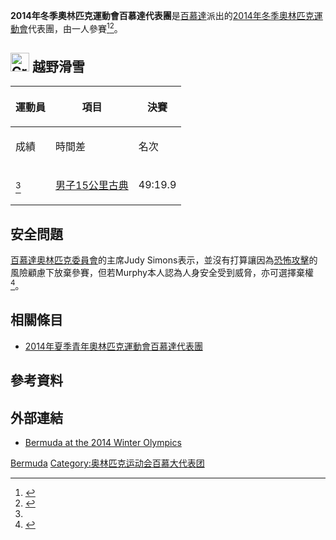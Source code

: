 {{Infobox Country Olympics
|games = 2014年冬季
|NOC = BER
|competitors='''1'''
|sports= 1
|flagbearer={{link-en|Tucker Murphy|Tucker Murphy}}
|gold=   
|silver=   
|bronze=   
|total=   
|rank= 
}}
'''2014年冬季奧林匹克運動會百慕達代表團'''是[[百慕達|百慕達]]派出的[[2014年冬季奧林匹克運動會|2014年冬季奧林匹克運動會]]代表團，由{{link-en|Tucker Murphy|Tucker Murphy}}一人參賽<ref name="a">{{cite news |last=Wright |first=Stephen |date=2014-01-09 |title=Murphy set for Sochi Olympics |url=http://www.royalgazette.com/article/20140109/SPORT/140109811 |newspaper=The Royal Gazette |location= |publisher= |accessdate=2014-01-30 |archive-date=2014-01-13 |archive-url=https://web.archive.org/web/20140113191931/http://www.royalgazette.com/article/20140109/SPORT/140109811 |dead-url=no }}</ref><ref>{{cite news |last=Thompson |first=Collin |date=2014-01-30 |title=Murphy targets improved performance |url=http://www.royalgazette.com/article/20140130/SPORT/140139961 |newspaper=The Royal Gazette |location= |publisher= |accessdate=2014-01-30 |archive-date=2014-02-01 |archive-url=https://web.archive.org/web/20140201211728/http://www.royalgazette.com/article/20140130/SPORT/140139961 |dead-url=no }}</ref>。

== [[Image:Cross_country_skiing_pictogram.svg|30px]] 越野滑雪 ==
{{main|2014年冬季奧林匹克運動會越野滑雪比賽}}

{| class="wikitable" style="font-size:90%" 
|-
!rowspan="2"|運動員
!rowspan="2"|項目
!colspan="3"|決賽
|-style="font-size:95%" 
!成績
!時間差
!名次
|-align=center
|align=left|{{link-en|Tucker Murphy|Tucker Murphy}}<ref name="a"/>
|align=left|[[2014年冬季奧林匹克運動會越野滑雪比賽－男子15公里古典|男子15公里古典]]
|49:19.9
| +10:50.2
|84
|}

== 安全問題 ==
[[百慕達奧林匹克委員會|百慕達奧林匹克委員會]]的主席Judy Simons表示，並沒有打算讓{{link-en|Tucker Murphy|Tucker Murphy}}因為[[恐怖攻擊|恐怖攻擊]]的風險顧慮下放棄參賽，但若Murphy本人認為人身安全受到威脅，亦可選擇棄權<ref>{{cite news |last=Thompson |first=Colin |date=2014-01-21 |title=Bermuda not deterred by terrorist threat |url=http://www.royalgazette.com/article/20140121/SPORT/140129943 |newspaper=The Royal Gazette |location= |publisher= |accessdate=2014-01-23 |archive-date=2014-01-26 |archive-url=https://web.archive.org/web/20140126055609/http://www.royalgazette.com/article/20140121/SPORT/140129943 |dead-url=no }}</ref>。

== 相關條目 ==
* [[2014年夏季青年奧林匹克運動會百慕達代表團|2014年夏季青年奧林匹克運動會百慕達代表團]]

== 參考資料 ==
{{Reflist}}

== 外部連結 ==
* [http://www.sochi2014.com/en/team-bermuda Bermuda at the 2014 Winter Olympics]{{Wayback|url=http://www.sochi2014.com/en/team-bermuda |date=20140719170059 }} 

{{NOCin2014WinterOlympics}}

[[Category:2014年冬季奧林匹克運動會代表團|Bermuda]]
[[Category:奥林匹克运动会百慕大代表团|Category:奥林匹克运动会百慕大代表团]]